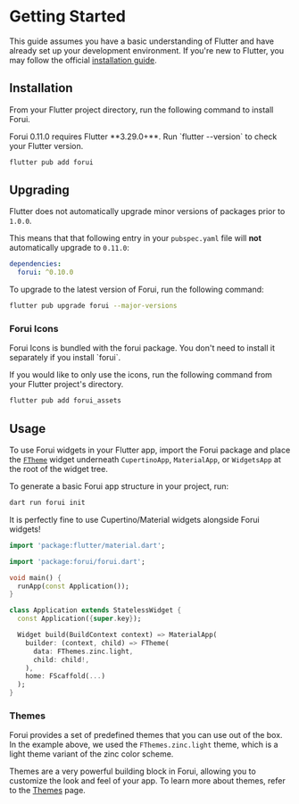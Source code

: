 
# Getting Started

This guide assumes you have a basic understanding of Flutter and have already set up your development environment.
If you're new to Flutter, you may follow the official [installation guide](https://docs.flutter.dev/get-started).

## Installation

From your Flutter project directory, run the following command to install Forui.

<Callout type="warning">
  Forui 0.11.0 requires Flutter **3.29.0+**. Run `flutter --version` to check your Flutter version.
</Callout>

```bash filename="bash" copy
flutter pub add forui
```

## Upgrading

Flutter does not automatically upgrade minor versions of packages prior to `1.0.0`.

This means that that following entry in your `pubspec.yaml` file will **not** automatically upgrade to `0.11.0`:

```yaml filename="pubspec.yaml"
dependencies:
  forui: ^0.10.0
```

To upgrade to the latest version of Forui, run the following command:

```bash filename="bash" copy
flutter pub upgrade forui --major-versions
```

### Forui Icons

<Callout type="info">
    Forui Icons is bundled with the forui package. You don't need to install it separately if you install `forui`.
</Callout>

If you would like to only use the icons, run the following command from your Flutter project's directory.

```bash filename="bash" copy
flutter pub add forui_assets
```

## Usage

To use Forui widgets in your Flutter app, import the Forui package and place the
[`FTheme`](https://pub.dev/documentation/forui/latest/forui.theme/FTheme-class.html) widget underneath `CupertinoApp`,
`MaterialApp`, or `WidgetsApp` at the root of the widget tree.

To generate a basic Forui app structure in your project, run:

```bash filename="bash" copy
dart run forui init
```

It is perfectly fine to use Cupertino/Material widgets alongside Forui widgets!

```dart filename="main.dart" {3,12-18} copy
import 'package:flutter/material.dart';

import 'package:forui/forui.dart';

void main() {
  runApp(const Application());
}

class Application extends StatelessWidget {
  const Application({super.key});

  Widget build(BuildContext context) => MaterialApp(
    builder: (context, child) => FTheme(
      data: FThemes.zinc.light,
      child: child!,
    ),
    home: FScaffold(...)
  );
}
```

### Themes

Forui provides a set of predefined themes that you can use out of the box.
In the example above, we used the `FThemes.zinc.light` theme, which is a light theme variant of the zinc color scheme.

Themes are a very powerful building block in Forui, allowing you to customize the look and feel of your app.
To learn more about themes, refer to the [Themes](/docs/themes) page.
